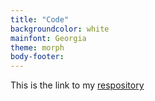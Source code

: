 ```yaml
---
title: "Code"
backgroundcolor: white
mainfont: Georgia
theme: morph
body-footer: 
---
```


This is the link to my [respository]([URL](https://github.com/anly501/dsan-5000-project-msheeba4848/tree/main/codes))


